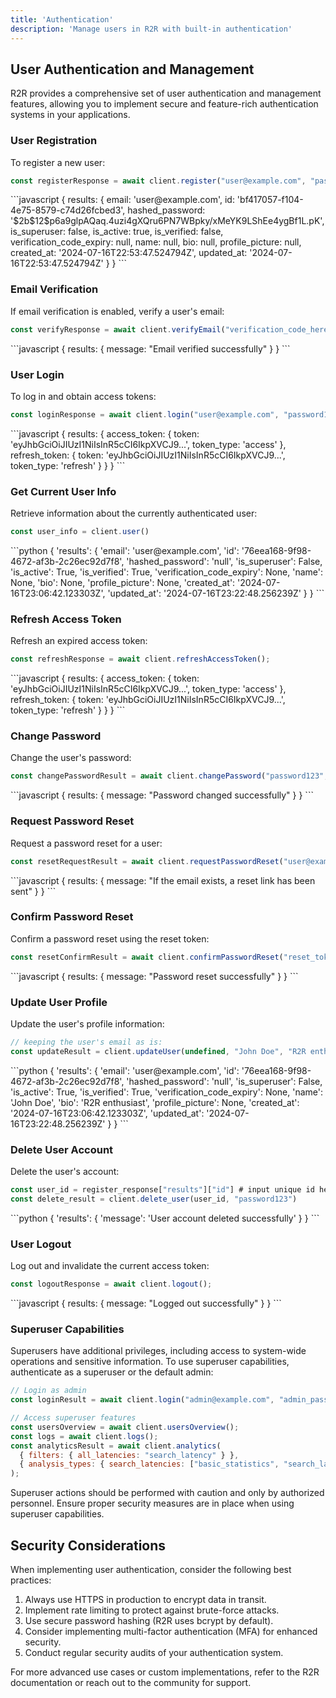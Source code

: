```yaml
---
title: 'Authentication'
description: 'Manage users in R2R with built-in authentication'
---
```


## User Authentication and Management

R2R provides a comprehensive set of user authentication and management features, allowing you to implement secure and feature-rich authentication systems in your applications.

### User Registration

To register a new user:

```javascript
const registerResponse = await client.register("user@example.com", "password123");
```

<AccordionGroup>
  <Accordion title="Response">
    <ResponseField name="response" type="object">
      ```javascript
      {
        results: {
          email: 'user@example.com',
          id: 'bf417057-f104-4e75-8579-c74d26fcbed3',
          hashed_password: '$2b$12$p6a9glpAQaq.4uzi4gXQru6PN7WBpky/xMeYK9LShEe4ygBf1L.pK',
          is_superuser: false,
          is_active: true,
          is_verified: false,
          verification_code_expiry: null,
          name: null,
          bio: null,
          profile_picture: null,
          created_at: '2024-07-16T22:53:47.524794Z',
          updated_at: '2024-07-16T22:53:47.524794Z'
        }
      }
      ```
    </ResponseField>
  </Accordion>
</AccordionGroup>

### Email Verification

If email verification is enabled, verify a user's email:

```javascript
const verifyResponse = await client.verifyEmail("verification_code_here");
```

<AccordionGroup>
  <Accordion title="Response">
    <ResponseField name="response" type="object">
      ```javascript
      {
        results: {
          message: "Email verified successfully"
        }
      }
      ```
    </ResponseField>
  </Accordion>
</AccordionGroup>

### User Login

To log in and obtain access tokens:

```javascript
const loginResponse = await client.login("user@example.com", "password123");
```

<AccordionGroup>
  <Accordion title="Response">
    <ResponseField name="response" type="object">
      ```javascript
      {
        results: {
          access_token: {
            token: 'eyJhbGciOiJIUzI1NiIsInR5cCI6IkpXVCJ9...',
            token_type: 'access'
          },
          refresh_token: {
            token: 'eyJhbGciOiJIUzI1NiIsInR5cCI6IkpXVCJ9...',
            token_type: 'refresh'
          }
        }
      }
      ```
    </ResponseField>
  </Accordion>
</AccordionGroup>

### Get Current User Info

Retrieve information about the currently authenticated user:

```javascript
const user_info = client.user()
```

<AccordionGroup>
  <Accordion title="Response">
    <ResponseField name="response" type="dict">
      ```python
      {
        'results': {
          'email': 'user@example.com',
          'id': '76eea168-9f98-4672-af3b-2c26ec92d7f8',
          'hashed_password': 'null',
          'is_superuser': False,
          'is_active': True,
          'is_verified': True,
          'verification_code_expiry': None,
          'name': None,
          'bio': None,
          'profile_picture': None,
          'created_at': '2024-07-16T23:06:42.123303Z',
          'updated_at': '2024-07-16T23:22:48.256239Z'
        }
      }
      ```
    </ResponseField>
  </Accordion>
</AccordionGroup>

### Refresh Access Token

Refresh an expired access token:

```javascript
const refreshResponse = await client.refreshAccessToken();
```

<AccordionGroup>
  <Accordion title="Response">
    <ResponseField name="response" type="object">
      ```javascript
      {
        results: {
          access_token: {
            token: 'eyJhbGciOiJIUzI1NiIsInR5cCI6IkpXVCJ9...',
            token_type: 'access'
          },
          refresh_token: {
            token: 'eyJhbGciOiJIUzI1NiIsInR5cCI6IkpXVCJ9...',
            token_type: 'refresh'
          }
        }
      }
      ```
    </ResponseField>
  </Accordion>
</AccordionGroup>

### Change Password

Change the user's password:

```javascript
const changePasswordResult = await client.changePassword("password123", "new_password");
```

<AccordionGroup>
  <Accordion title="Response">
    <ResponseField name="response" type="object">
      ```javascript
      {
        results: {
          message: "Password changed successfully"
        }
      }
      ```
    </ResponseField>
  </Accordion>
</AccordionGroup>

### Request Password Reset

Request a password reset for a user:

```javascript
const resetRequestResult = await client.requestPasswordReset("user@example.com");
```

<AccordionGroup>
  <Accordion title="Response">
    <ResponseField name="response" type="object">
      ```javascript
      {
        results: {
          message: "If the email exists, a reset link has been sent"
        }
      }
      ```
    </ResponseField>
  </Accordion>
</AccordionGroup>

### Confirm Password Reset

Confirm a password reset using the reset token:

```javascript
const resetConfirmResult = await client.confirmPasswordReset("reset_token_here", "new_password");
```

<AccordionGroup>
  <Accordion title="Response">
    <ResponseField name="response" type="object">
      ```javascript
      {
        results: {
          message: "Password reset successfully"
        }
      }
      ```
    </ResponseField>
  </Accordion>
</AccordionGroup>

### Update User Profile

Update the user's profile information:

```javascript
// keeping the user's email as is:
const updateResult = client.updateUser(undefined, "John Doe", "R2R enthusiast");
```

<AccordionGroup>
  <Accordion title="Response">
    <ResponseField name="response" type="dict">
      ```python
      {
        'results': {
          'email': 'user@example.com',
          'id': '76eea168-9f98-4672-af3b-2c26ec92d7f8',
          'hashed_password': 'null',
          'is_superuser': False,
          'is_active': True,
          'is_verified': True,
          'verification_code_expiry': None,
          'name': 'John Doe',
          'bio': 'R2R enthusiast',
          'profile_picture': None,
          'created_at': '2024-07-16T23:06:42.123303Z',
          'updated_at': '2024-07-16T23:22:48.256239Z'
        }
      }
      ```
    </ResponseField>
  </Accordion>
</AccordionGroup>

### Delete User Account

Delete the user's account:

```javascript
const user_id = register_response["results"]["id"] # input unique id here
const delete_result = client.delete_user(user_id, "password123")
```

<AccordionGroup>
  <Accordion title="Response">
    <ResponseField name="response" type="dict">
      ```python
      {
        'results': {
          'message': 'User account deleted successfully'
        }
      }
      ```
    </ResponseField>
  </Accordion>
</AccordionGroup>

### User Logout

Log out and invalidate the current access token:

```javascript
const logoutResponse = await client.logout();
```

<AccordionGroup>
  <Accordion title="Response">
    <ResponseField name="response" type="object">
      ```javascript
      {
        results: {
          message: "Logged out successfully"
        }
      }
      ```
    </ResponseField>
  </Accordion>
</AccordionGroup>

### Superuser Capabilities

Superusers have additional privileges, including access to system-wide operations and sensitive information. To use superuser capabilities, authenticate as a superuser or the default admin:

```javascript
// Login as admin
const loginResult = await client.login("admin@example.com", "admin_password");

// Access superuser features
const usersOverview = await client.usersOverview();
const logs = await client.logs();
const analyticsResult = await client.analytics(
  { filters: { all_latencies: "search_latency" } },
  { analysis_types: { search_latencies: ["basic_statistics", "search_latency"] } }
);
```

<Note>
Superuser actions should be performed with caution and only by authorized personnel. Ensure proper security measures are in place when using superuser capabilities.
</Note>

## Security Considerations

When implementing user authentication, consider the following best practices:

1. Always use HTTPS in production to encrypt data in transit.
2. Implement rate limiting to protect against brute-force attacks.
3. Use secure password hashing (R2R uses bcrypt by default).
4. Consider implementing multi-factor authentication (MFA) for enhanced security.
5. Conduct regular security audits of your authentication system.

For more advanced use cases or custom implementations, refer to the R2R documentation or reach out to the community for support.
